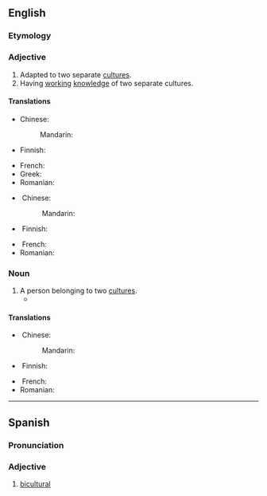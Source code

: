 ==English==

===Etymology===
{{prefix|en|bi|cultural}}

===Adjective===
{{en-adj|-}}

# Adapted to two separate [[culture]]s.
# Having [[working]] [[knowledge]] of two separate cultures.

====Translations====
{{trans-top|adapted to two cultures}}
* Chinese:
*: Mandarin: {{t-needed|cmn}}
* Finnish: {{t|fi|kaksikulttuurinen}}
{{trans-mid}}
* French: {{t+|fr|biculturel}}
* Greek: {{t|el|αμφιπολιτισμικός|m}}
* Romanian: {{t|ro|bicultural|m}}
{{trans-bottom}}

{{trans-top|having knowledge of two cultures}}
* Chinese:
*: Mandarin: {{t-needed|cmn}}
* Finnish: {{t|fi|kaksikulttuurinen}}
{{trans-mid}}
* French: {{t+|fr|biculturel}}
* Romanian: {{t-needed|ro}}
{{trans-bottom}}

===Noun===
{{en-noun}}

# A person belonging to two [[culture]]s.
#* {{quote-journal|en|date=August 29, 2015|author=Miriam A. Knauss et al.|title=The impact of perceived ethnic discrimination on mental health depends on transcultural identity: evidence for a moderator effect|journal=BMC Psychology|url=http://www.ncbi.nlm.nih.gov/pmc/articles/PMC4552993/|doi=10.1186/s40359-015-0088-x|volume=3|issue=|pages=
|passage=Thus, '''biculturals''' do not necessarily have a transcultural identity.}}

====Translations====
{{trans-top|person}}
* Chinese:
*: Mandarin: {{t-needed|cmn}}
* Finnish: {{t|fi|[[kaksikulttuurinen]] [[henkilö]]}}
{{trans-mid}}
* French: {{t-needed|fr}}
* Romanian: {{t-needed|ro}}
{{trans-bottom}}

{{c|en|Culture|People}}

----

==Spanish==

===Pronunciation===
{{es-IPA}}

===Adjective===
{{es-adj}}

# [[#English|bicultural]]